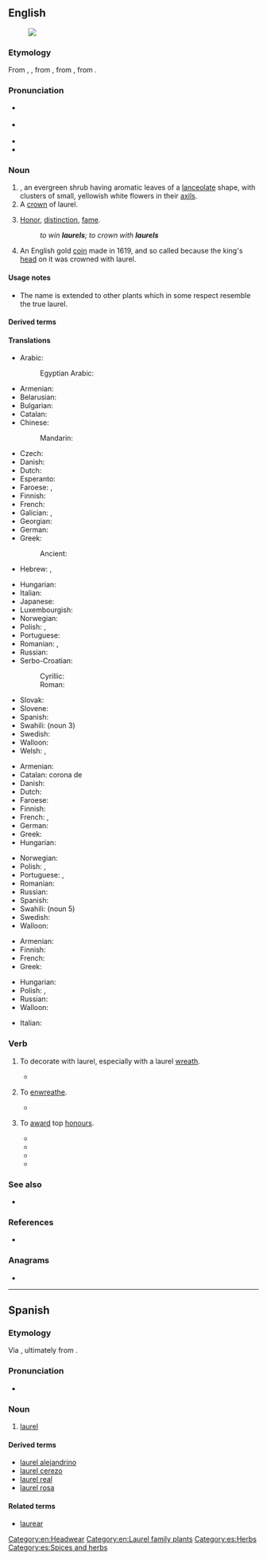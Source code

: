 {{also|Laurel}}
==English==
{{wikipedia}}
[[Image:Laurier.jpg|thumb|''{{l|mul|Laurus nobilis}}'']]

===Etymology===
From {{inh|en|enm|lorrer}}, {{der|en|xno|lorer}}, from {{der|en|fro|lorier}}, from {{m|fro|lor}}, from {{der|en|la|laurus||laurel}}.

===Pronunciation===
* {{a|UK}} {{IPA|/ˈlɒɹ.əl/|/ˈlɔːɹ.əl/|lang=en}}
* {{a|US}} {{IPA|/ˈlɔɹ.əl/|lang=en}}
* {{audio|en-us-laurel.ogg|Audio (US)|lang=en}}
* {{rhymes|ɒɹəl|lang=en}}

===Noun===
{{en-noun|~}}

# ''{{l|mul|Laurus nobilis}}'', an evergreen shrub having aromatic leaves of a [[lanceolate]] shape, with clusters of small, yellowish white flowers in their [[axil]]s.
# A [[crown]] of laurel.
# {{lb|en|figuratively|chiefly|in the plural}} [[honor|Honor]], [[distinction]], [[fame]].
#: ''to win '''laurels'''; to crown with '''laurels'''''
# {{lb|en|historical}} An English gold [[coin]] made in 1619, and so called because the king's [[head]] on it was crowned with laurel.

====Usage notes====
* The name is extended to other plants which in some respect resemble the true laurel.

====Derived terms====
{{der3|lang=en
|American laurel
|bay laurel
|California laurel
|cherry laurel
|great laurel
|ground laurel
|Laurel County
|laurel water
|laurel wreath
|mountain laurel
|New Zealand laurel
|Oregon laurel
|Portugal laurel
|rest on one's laurels
|rose laurel
|sheep laurel
|spotted laurel
|spurge laurel
|West Indian laurel
}}

====Translations====
{{trans-top|''Laurus nobilis''}}
* Arabic: {{t|ar|غَار|m}}
*: Egyptian Arabic: {{t|arz|لاوري|m|tr=lauri|sc=Arab}}
* Armenian: {{t+|hy|դափնի}}
* Belarusian: {{t-needed|be}}
* Bulgarian: {{t|bg|лавър|m|sc=Cyrl}}
* Catalan: {{t+|ca|llorer|m}}
* Chinese:
*: Mandarin: {{t+|cmn|月桂|tr=yuèguì}}
* Czech: {{t|cs|vavřín|m}}
* Danish: {{t|da|laurbær|n|c}}
* Dutch: {{t+|nl|laurier|m}}
* Esperanto: {{t|eo|laŭro}}
* Faroese: {{t|fo|lavrberjatræ|n}}, {{t|fo|lavrber|n}}
* Finnish: {{t+|fi|laakeri}}
* French: {{t+|fr|laurier|m}}
* Galician: {{t+|gl|loureiro|m}}, {{t|gl|gamallo|m}}
* Georgian: {{t|ka|დაფნა}}
* German: {{t+|de|Lorbeer|m}}
* Greek: {{t+|el|δάφνη|f}}
*: Ancient: {{t|grc|δάφνη|f}}
* Hebrew: {{t+|he|דַּפְנָה|f|tr=dafná}}, {{t+|he|עָר|m|tr='ar}}
{{trans-mid}}
* Hungarian: {{t+|hu|babér}}
* Italian: {{t+|it|alloro|m}}
* Japanese: {{t+|ja|月桂樹|tr=gekkeiju}}
* Luxembourgish: {{t|lb|Lorber|m}}
* Norwegian: {{t|no|laurbær|n}}
* Polish: {{t+|pl|wawrzyn|m}}, {{t+|pl|laur|m}}
* Portuguese: {{qualifier|Brazil}} {{t+|pt|louro|m}}
* Romanian: {{t+|ro|laur|m}}, {{t+|ro|dafin|m}}
* Russian: {{t+|ru|лавр|m}}
* Serbo-Croatian:
*: Cyrillic: {{t|sh|ло̏во̄р|m|sc=Cyrl}}
*: Roman: {{t+|sh|lȍvōr|m}}
* Slovak: {{t+|sk|vavrín|m}}
* Slovene: {{t+|sl|lôvor|m}}
* Spanish: {{t+|es|laurel|m}}
* Swahili: {{t|sw|mbei|s}} (noun 3)
* Swedish: {{t+|sv|lager}}
* Walloon: {{t+|wa|lawri|m}}
* Welsh: {{t|cy|llawryf|m}}, {{t|cy|llawryfoedd|p}}
{{trans-bottom}}

{{trans-top|crown of laurel}}
* Armenian: {{t+|hy|դափնեպսակ}}
* Catalan: corona de {{t+|ca|llorer}}
* Danish: {{t|da|laurbærkrans|c}}
* Dutch: {{t|nl|laurierkroon|m|f}}
* Faroese: {{t|fo|lavrberjakransur|m}}
* Finnish: {{t+|fi|laakeriseppele}}
* French: {{t|fr|[[couronne]] de [[laurier]]|f}}, {{t|fr|[[couronne]] de [[lauriers]]|f}} <!-- was "[[couronne]] de [[laurier]]" - assumed sum-of-parts; if an idiom, remove the wikilinks to the individual words. see [[User:Kephir/gadgets/xte#Translation_fixing]] -->
* German: {{t+|de|Lorbeerkranz|m}}
* Greek: {{t+|el|κότινος|m}}
* Hungarian: {{t+|hu|babérkoszorú}}
{{trans-mid}}
* Norwegian: {{t|no|laurbærkrans|m}}
* Polish: {{t+|pl|wawrzyn|m}}, {{t+|pl|laur|m}}
* Portuguese: {{t|pt|[[coroa]] [[de]] [[louro]]|f}}, {{t+|pt|louros|m-p}}
* Romanian: {{t|ro|coroană de lauri}}
* Russian: {{t|ru|ла́вровый вено́к|m}}
* Spanish: {{t|es|corona de laurel|f}}
* Swahili: {{t|sw|taji la mbei}} (noun 5)
* Swedish: {{t+|sv|lagerkrans}}
* Walloon: {{t+|wa|lawris|m-p}}
{{trans-bottom}}

{{trans-top|honor, distinction}}
* Armenian: {{t+|hy|դափնի}}
* Finnish: {{t+|fi|laakeri|p|alt=laakerit}}
* French: {{t+|fr|lauriers|m-p}}
* Greek: {{t+|el|δάφνες|f-p}}
{{trans-mid}}
* Hungarian: {{t+|hu|babérkoszorú}}
* Polish: {{t+|pl|wawrzyn|m}}, {{t+|pl|laur|m}}
* Russian: {{t|ru|ла́вры|m-p}}
* Walloon: {{t+|wa|lawris|m-p}}
{{trans-bottom}}

{{checktrans-top}}
* Italian: {{t+check|it|allori|m-p}}
{{trans-mid}}
{{trans-bottom}}

===Verb===
{{en-verb|laurels|laureling|pres_ptc2=laurelling|laureled|past2=laurelled|laureled|past_ptc2=laurelled}}

# {{lb|en|transitive}} To decorate with laurel, especially with a laurel [[wreath]].
#* {{quote-book|year=2014 |title=A Nocturne of Echoes  |author=Cayden Carrico  |page=32 |ISBN=1491744944 |passage=Windows peered from the spaces between the columns, which rose to hold up the large portico '''laureling''' the home with chiseled, decorative wreaths and curving spirals. }}
# {{lb|en|transitive}} To [[enwreathe]].
#* {{quote-book|year=2013 |title=The Twelve-Fingered Boy  |author=John Hornor Jacobs  |page=161 |ISBN=1467731307 |passage=It wasn't hot this late in the year, and the sun was low in the southern sky, bracketed by pines and nearly hidden by a tree line '''laureling''' a trailer park. }}
# {{lb|en|intransitive|informal}} To [[award]] top [[honour]]s.
#* {{quote-book|year=1866 |title=The crusher' and the Cross  |author=Archibald Fergusson  |page=149 |ISBN= |passage=In this regiment there was a young corporal, a native of Little K . He was '''laurelled''' and decorated more than many of his companions, for he excelled them all in courage, coolness, and daring. In one thing more he also excelled them — he was cruel, he was dissipated, and he was vicious in his tastes. }}
#* {{quote-book|year=1927|title=Modern humanists reconsidered  |author= John Mackinnon Robertson |page=29 |ISBN= |passage=Not in any vision of that order did he figure for most of the admirers who '''laurelled''' him on his eightieth birthday and the few who go on '''laurelling''' him still. }}
#* {{quote-book|year=2010 |title=The End of the Party |author=Andrew Rawnsley  |page= |ISBN=0141969709 |passage=He was '''laurelled''' in admiring headlines from both left and right.  }}
#* {{quote-book|year=2017|title=Cloud of Witnesses: Dead People I Knew When They Were Alive |author=George William Rutler  |page= |ISBN=1594170983 |passage= In 1973, the modern papist missionary was '''laurelled''' an honorary Doctor of Divinity by the institution founded by a Congregationalist missionary to the Indians of the northern wilds. }}

===See also===
* {{l|en|Laurel and Hardy}}

===References===
* {{R:OneLook}}

===Anagrams===
* {{anagrams|en|a=aellru|allure}}

[[Category:en:Headwear]]
[[Category:en:Laurel family plants]]

----

==Spanish==

===Etymology===
Via {{bor|es|pro|laurier}}, ultimately from {{der|es|la|laurus||laurel}}.

===Pronunciation===
* {{es-IPA}}

===Noun===
{{es-noun|m|laureles}}

# {{lb|es|plant}} [[#English|laurel]]

====Derived terms====
* [[laurel alejandrino]]
* [[laurel cerezo]]
* [[laurel real]]
* [[laurel rosa]]

====Related terms====
* [[laurear]]

[[Category:es:Herbs]]
[[Category:es:Spices and herbs]]
